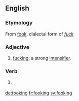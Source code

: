 ==English==

===Etymology===
From [[fook]], dialectal form of ''[[fuck]]''

===Adjective===
{{en-adj}}

# {{context|vulgar|Northern England|lang=en}} [[fucking]]; a strong [[intensifier]].

===Verb===
{{head|en|verb form}}

# {{context|vulgar|Northern England|lang=en}} {{present participle of|fook|lang=en}}

[[de:fooking]]
[[fr:fooking]]
[[sv:fooking]]